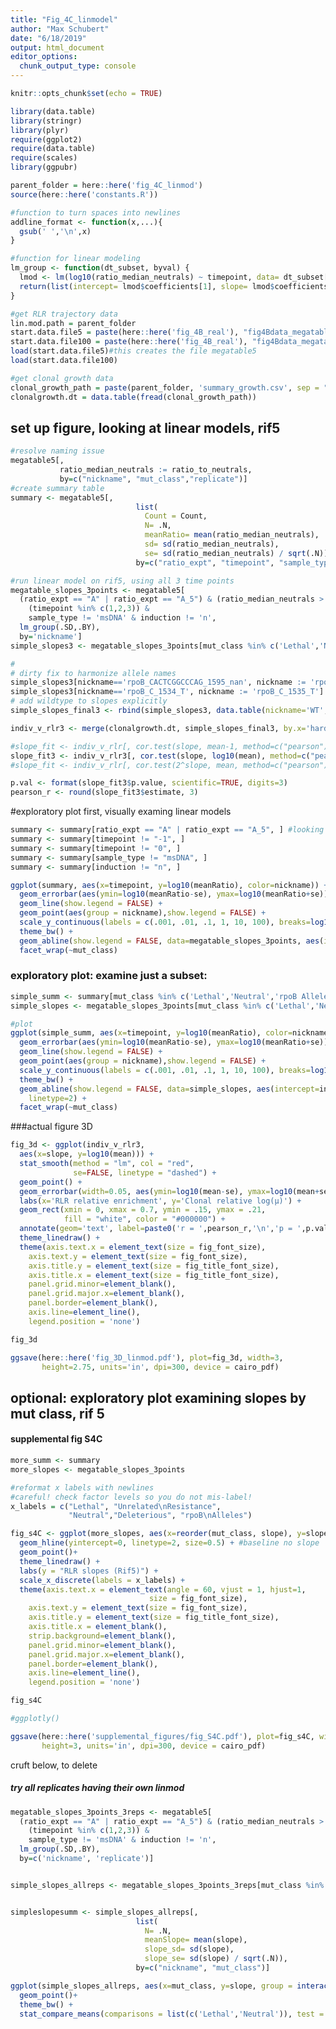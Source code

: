 ```yaml
---
title: "Fig_4C_linmodel"
author: "Max Schubert"
date: "6/18/2019"
output: html_document
editor_options: 
  chunk_output_type: console
---
```


```r
knitr::opts_chunk$set(echo = TRUE)

library(data.table)
library(stringr)
library(plyr)
require(ggplot2)
require(data.table)
require(scales)
library(ggpubr)

parent_folder = here::here('fig_4C_linmod')
source(here::here('constants.R'))

#function to turn spaces into newlines
addline_format <- function(x,...){
  gsub(' ','\n',x)
}

#function for linear modeling
lm_group <- function(dt_subset, byval) {
  lmod <- lm(log10(ratio_median_neutrals) ~ timepoint, data= dt_subset[is.finite(ratio_median_neutrals)])
  return(list(intercept= lmod$coefficients[1], slope= lmod$coefficients[2], mut_class= dt_subset$mut_class[1]))
}
```

```r
#get RLR trajectory data
lin.mod.path = parent_folder
start.data.file5 = paste(here::here('fig_4B_real'), "fig4Bdata_megatable5.RData", sep = "/")
start.data.file100 = paste(here::here('fig_4B_real'), "fig4Bdata_megatable100.RData", sep = "/")
load(start.data.file5)#this creates the file megatable5
load(start.data.file100)

#get clonal growth data
clonal_growth_path = paste(parent_folder, 'summary_growth.csv', sep = "/")
clonalgrowth.dt = data.table(fread(clonal_growth_path))
```

####
## set up figure, looking at linear models, rif5
```r
#resolve naming issue
megatable5[,
           ratio_median_neutrals := ratio_to_neutrals, 
           by=c("nickname", "mut_class","replicate")]
#create summary table
summary <- megatable5[, 
                            list(
                              Count = Count,
                              N= .N,
                              meanRatio= mean(ratio_median_neutrals),
                              sd= sd(ratio_median_neutrals),
                              se= sd(ratio_median_neutrals) / sqrt(.N)),
                            by=c("ratio_expt", "timepoint", "sample_type", "induction", "bc_read", "nickname", "mut_class")]

#run linear model on rif5, using all 3 time points
megatable_slopes_3points <- megatable5[
  (ratio_expt == "A" | ratio_expt == "A_5") & (ratio_median_neutrals > 0) &
    (timepoint %in% c(1,2,3)) & 
    sample_type != 'msDNA' & induction != 'n',
  lm_group(.SD,.BY),
  by='nickname']
simple_slopes3 <- megatable_slopes_3points[mut_class %in% c('Lethal','Neutral','rpoB Alleles')]

#
# dirty fix to harmonize allele names
simple_slopes3[nickname=='rpoB_CACTCGGCCCAG_1595_nan', nickname := 'rpoB_CACTCGGCCCAG_1594_nan']
simple_slopes3[nickname=='rpoB_C_1534_T', nickname := 'rpoB_C_1535_T']
# add wildtype to slopes explicitly
simple_slopes_final3 <- rbind(simple_slopes3, data.table(nickname='WT', intercept=0, slope=0, mut_class='Neutral'))

indiv_v_rlr3 <- merge(clonalgrowth.dt, simple_slopes_final3, by.x='hard_desc', by.y='nickname')

#slope_fit <- indiv_v_rlr[, cor.test(slope, mean-1, method=c("pearson"))]
slope_fit3 <- indiv_v_rlr3[, cor.test(slope, log10(mean), method=c("pearson"))]
#slope_fit <- indiv_v_rlr[, cor.test(2^slope, mean, method=c("pearson"))]

p.val <- format(slope_fit3$p.value, scientific=TRUE, digits=3)
pearson_r <- round(slope_fit3$estimate, 3)
```

#exploratory plot first, visually examing linear models
```r
summary <- summary[ratio_expt == "A" | ratio_expt == "A_5", ] #looking at rif5
summary <- summary[timepoint != "-1", ]
summary <- summary[timepoint != "0", ]
summary <- summary[sample_type != "msDNA", ]
summary <- summary[induction != "n", ]

ggplot(summary, aes(x=timepoint, y=log10(meanRatio), color=nickname)) + 
  geom_errorbar(aes(ymin=log10(meanRatio-se), ymax=log10(meanRatio+se)), width=.1, show.legend = FALSE) +
  geom_line(show.legend = FALSE) +
  geom_point(aes(group = nickname),show.legend = FALSE) +
  scale_y_continuous(labels = c(.001, .01, .1, 1, 10, 100), breaks=log10(c(.001, .01, .1, 1, 10, 100))) +
  theme_bw() +
  geom_abline(show.legend = FALSE, data=megatable_slopes_3points, aes(intercept=intercept, slope=slope, color=nickname), linetype=2) +
  facet_wrap(~mut_class)
```
### exploratory plot: examine just a subset:
```r
simple_summ <- summary[mut_class %in% c('Lethal','Neutral','rpoB Alleles')]
simple_slopes <- megatable_slopes_3points[mut_class %in% c('Lethal','Neutral','rpoB Alleles')]

#plot
ggplot(simple_summ, aes(x=timepoint, y=log10(meanRatio), color=nickname)) + 
  geom_errorbar(aes(ymin=log10(meanRatio-se), ymax=log10(meanRatio+se)), width=.1, show.legend = FALSE) +
  geom_line(show.legend = FALSE) +
  geom_point(aes(group = nickname),show.legend = FALSE) +
  scale_y_continuous(labels = c(.001, .01, .1, 1, 10, 100), breaks=log10(c(.001, .01, .1, 1, 10, 100))) +
  theme_bw() +
  geom_abline(show.legend = FALSE, data=simple_slopes, aes(intercept=intercept, slope=slope, color=nickname), 
    linetype=2) +
  facet_wrap(~mut_class)
```

###actual figure 3D
```r
fig_3d <- ggplot(indiv_v_rlr3, 
  aes(x=slope, y=log10(mean))) + 
  stat_smooth(method = "lm", col = "red",
              se=FALSE, linetype = "dashed") +
  geom_point() + 
  geom_errorbar(width=0.05, aes(ymin=log10(mean-se), ymax=log10(mean+se))) +
  labs(x='RLR relative enrichment', y='Clonal relative log(µ)') +
  geom_rect(xmin = 0, xmax = 0.7, ymin = .15, ymax = .21,
            fill = "white", color = "#000000") +
  annotate(geom='text', label=paste0('r = ',pearson_r,'\n','p = ',p.val), y=.18, x=0.3) +
  theme_linedraw() +
  theme(axis.text.x = element_text(size = fig_font_size),
    axis.text.y = element_text(size = fig_font_size),
    axis.title.y = element_text(size = fig_title_font_size),
    axis.title.x = element_text(size = fig_title_font_size),
    panel.grid.minor=element_blank(),
    panel.grid.major.x=element_blank(),
    panel.border=element_blank(),
    axis.line=element_line(),
    legend.position = 'none')

fig_3d
```
```r
ggsave(here::here('fig_3D_linmod.pdf'), plot=fig_3d, width=3, 
       height=2.75, units='in', dpi=300, device = cairo_pdf)
```


## optional: exploratory plot examining slopes by mut class, rif 5
#### supplemental fig S4C
```r
more_summ <- summary
more_slopes <- megatable_slopes_3points

#reformat x labels with newlines
#careful! check factor levels so you do not mis-label!
x_labels = c("Lethal", "Unrelated\nResistance",
             "Neutral","Deleterious", "rpoB\nAlleles")

fig_s4C <- ggplot(more_slopes, aes(x=reorder(mut_class, slope), y=slope, group = nickname, color = mut_class))+
  geom_hline(yintercept=0, linetype=2, size=0.5) + #baseline no slope
  geom_point()+
  theme_linedraw() +
  labs(y = "RLR slopes (Rif5)") +
  scale_x_discrete(labels = x_labels) +
  theme(axis.text.x = element_text(angle = 60, vjust = 1, hjust=1,
                               size = fig_font_size),
    axis.text.y = element_text(size = fig_font_size),
    axis.title.y = element_text(size = fig_title_font_size),
    axis.title.x = element_blank(),
    strip.background=element_blank(),
    panel.grid.minor=element_blank(),
    panel.grid.major.x=element_blank(),
    panel.border=element_blank(),
    axis.line=element_line(),
    legend.position = 'none')

fig_s4C

#ggplotly()
```
```r

ggsave(here::here('supplemental_figures/fig_S4C.pdf'), plot=fig_s4C, width=3.5, 
       height=3, units='in', dpi=300, device = cairo_pdf)

```





#############
cruft below, to delete

##############
##### try all replicates having their own linmod
```r
megatable_slopes_3points_3reps <- megatable5[
  (ratio_expt == "A" | ratio_expt == "A_5") & (ratio_median_neutrals > 0) &
    (timepoint %in% c(1,2,3)) & 
    sample_type != 'msDNA' & induction != 'n',
  lm_group(.SD,.BY),
  by=c('nickname', 'replicate')]


simple_slopes_allreps <- megatable_slopes_3points_3reps[mut_class %in% c('Lethal','Neutral','rpoB Alleles')]


simpleslopesumm <- simple_slopes_allreps[, 
                            list(
                              N= .N,
                              meanSlope= mean(slope),
                              slope_sd= sd(slope),
                              slope_se= sd(slope) / sqrt(.N)),
                            by=c("nickname", "mut_class")]

ggplot(simple_slopes_allreps, aes(x=mut_class, y=slope, group = interaction(nickname, replicate), color = mut_class))+
  geom_point()+
  theme_bw() +
  stat_compare_means(comparisons = list(c('Lethal','Neutral')), test = t.test)
```

